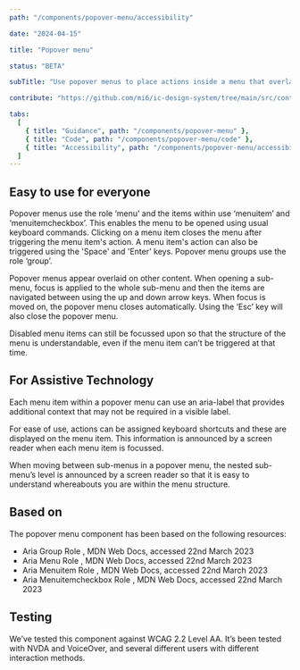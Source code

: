 ```yaml
---
path: "/components/popover-menu/accessibility"

date: "2024-04-15"

title: "Popover menu"

status: "BETA"

subTitle: "Use popover menus to place actions inside a menu that overlays other page content when opened."

contribute: "https://github.com/mi6/ic-design-system/tree/main/src/content/structured/components/popover-menu"

tabs:
  [
    { title: "Guidance", path: "/components/popover-menu" },
    { title: "Code", path: "/components/popover-menu/code" },
    { title: "Accessibility", path: "/components/popover-menu/accessibility" },
  ]
---
```


## Easy to use for everyone

Popover menus use the role ‘menu’ and the items within use ‘menuitem’ and ‘menuitemcheckbox’. This enables the menu to be opened using usual keyboard commands. Clicking on a menu item closes the menu after triggering the menu item's action. A menu item's action can also be triggered using the 'Space' and 'Enter' keys. Popover menu groups use the role ‘group’.

Popover menus appear overlaid on other content. When opening a sub-menu, focus is applied to the whole sub-menu and then the items are navigated between using the up and down arrow keys. When focus is moved on, the popover menu closes automatically. Using the ‘Esc’ key will also close the popover menu.

Disabled menu items can still be focussed upon so that the structure of the menu is understandable, even if the menu item can’t be triggered at that time.

## For Assistive Technology

Each menu item within a popover menu can use an aria-label that provides additional context that may not be required in a visible label.

For ease of use, actions can be assigned keyboard shortcuts and these are displayed on the menu item. This information is announced by a screen reader when each menu item is focussed.

When moving between sub-menus in a popover menu, the nested sub-menu’s level is announced by a screen reader so that it is easy to understand whereabouts you are within the menu structure.

## Based on

The popover menu component has been based on the following resources:

<ul>
  <li>
    <ic-link
      target="_blank"
      href="https://developer.mozilla.org/en-US/docs/Web/Accessibility/ARIA/Roles/group_role"
      rel="noreferer noopener nofollow"
    >
      Aria Group Role
    </ic-link>
    , MDN Web Docs, accessed 22nd March 2023
  </li>
  <li>
    <ic-link
      target="_blank"
      href="https://developer.mozilla.org/en-US/docs/web/accessibility/aria/roles/menu_role"
      rel="noreferer noopener nofollow"
    >
      Aria Menu Role
    </ic-link>
    , MDN Web Docs, accessed 22nd March 2023
  </li>
  <li>
    <ic-link
      target="_blank"
      href="https://developer.mozilla.org/en-US/docs/Web/Accessibility/ARIA/Roles/menuitem_role"
      rel="noreferer noopener nofollow"
    >
      Aria Menuitem Role
    </ic-link>
    , MDN Web Docs, accessed 22nd March 2023
  </li>
  <li>
    <ic-link
      target="_blank"
      href="https://developer.mozilla.org/en-US/docs/Web/Accessibility/ARIA/Roles/menuitemcheckbox_role"
      rel="noreferer noopener nofollow"
    >
      Aria Menuitemcheckbox Role
    </ic-link>
    , MDN Web Docs, accessed 22nd March 2023
  </li>
</ul>

## Testing

We’ve tested this component against WCAG 2.2 Level AA. It’s been tested with NVDA and VoiceOver, and several different users with different interaction methods.
